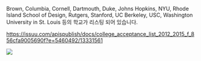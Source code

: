 
Brown, Columbia, Cornell, Dartmouth, Duke, Johns Hopkins, NYU, Rhode Island School of Design, Rutgers, Stanford, UC Berkeley, USC, Washington University in St. Louis 등의 학교가 리스팅 되어 있습니다.

<https://issuu.com/apispublish/docs/college_acceptance_list_2012_2015_f_856cfa9005690f?e=5460492/13331561> 

![](http://i.imgur.com/SvABszy.jpeg)
